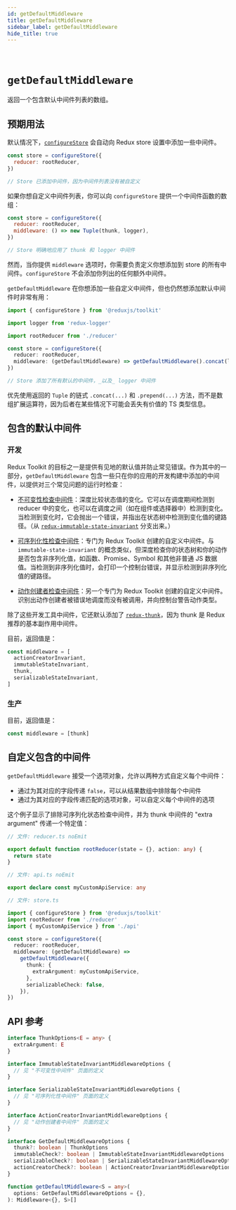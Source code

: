 ```yaml
---
id: getDefaultMiddleware
title: getDefaultMiddleware
sidebar_label: getDefaultMiddleware
hide_title: true
---
```


&nbsp;

# `getDefaultMiddleware`

返回一个包含默认中间件列表的数组。

## 预期用法

默认情况下，[`configureStore`](./configureStore.mdx) 会自动向 Redux store 设置中添加一些中间件。

```js
const store = configureStore({
  reducer: rootReducer,
})

// Store 已添加中间件，因为中间件列表没有被自定义
```

如果你想自定义中间件列表，你可以向 `configureStore` 提供一个中间件函数的数组：

```js
const store = configureStore({
  reducer: rootReducer,
  middleware: () => new Tuple(thunk, logger),
})

// Store 明确地应用了 thunk 和 logger 中间件
```

然而，当你提供 `middleware` 选项时，你需要负责定义你想添加到 store 的所有中间件。`configureStore` 不会添加你列出的任何额外中间件。

`getDefaultMiddleware` 在你想添加一些自定义中间件，但也仍然想添加默认中间件时非常有用：

```ts no-transpile
import { configureStore } from '@reduxjs/toolkit'

import logger from 'redux-logger'

import rootReducer from './reducer'

const store = configureStore({
  reducer: rootReducer,
  middleware: (getDefaultMiddleware) => getDefaultMiddleware().concat(logger),
})

// Store 添加了所有默认的中间件，_以及_ logger 中间件
```

优先使用返回的 `Tuple` 的链式 `.concat(...)` 和 `.prepend(...)` 方法，而不是数组扩展运算符，因为后者在某些情况下可能会丢失有价值的 TS 类型信息。

## 包含的默认中间件

### 开发

Redux Toolkit 的目标之一是提供有见地的默认值并防止常见错误。作为其中的一部分，`getDefaultMiddleware` 包含一些只在你的应用的开发构建中添加的中间件，以提供对三个常见问题的运行时检查：

- [不可变性检查中间件](./immutabilityMiddleware.mdx)：深度比较状态值的变化。它可以在调度期间检测到 reducer 中的变化，也可以在调度之间（如在组件或选择器中）检测到变化。当检测到变化时，它会抛出一个错误，并指出在状态树中检测到变化值的键路径。（从 [`redux-immutable-state-invariant`](https://github.com/leoasis/redux-immutable-state-invariant) 分支出来。）

- [可序列化性检查中间件](./serializabilityMiddleware.mdx)：专门为 Redux Toolkit 创建的自定义中间件。与 `immutable-state-invariant` 的概念类似，但深度检查你的状态树和你的动作是否包含非序列化值，如函数、Promise、Symbol 和其他非普通 JS 数据值。当检测到非序列化值时，会打印一个控制台错误，并显示检测到非序列化值的键路径。

- [动作创建者检查中间件](./actionCreatorMiddleware.mdx)：另一个专门为 Redux Toolkit 创建的自定义中间件。识别出动作创建者被错误地调度而没有被调用，并向控制台警告动作类型。

除了这些开发工具中间件，它还默认添加了 [`redux-thunk`](https://github.com/reduxjs/redux-thunk)，因为 thunk 是 Redux 推荐的基本副作用中间件。

目前，返回值是：

```js
const middleware = [
  actionCreatorInvariant,
  immutableStateInvariant,
  thunk,
  serializableStateInvariant,
]
```

### 生产

目前，返回值是：

```js
const middleware = [thunk]
```

## 自定义包含的中间件

`getDefaultMiddleware` 接受一个选项对象，允许以两种方式自定义每个中间件：

- 通过为其对应的字段传递 `false`，可以从结果数组中排除每个中间件
- 通过为其对应的字段传递匹配的选项对象，可以自定义每个中间件的选项

这个例子显示了排除可序列化状态检查中间件，并为 thunk 中间件的 "extra argument" 传递一个特定值：

```ts
// 文件: reducer.ts noEmit

export default function rootReducer(state = {}, action: any) {
  return state
}

// 文件: api.ts noEmit

export declare const myCustomApiService: any

// 文件: store.ts

import { configureStore } from '@reduxjs/toolkit'
import rootReducer from './reducer'
import { myCustomApiService } from './api'

const store = configureStore({
  reducer: rootReducer,
  middleware: (getDefaultMiddleware) =>
    getDefaultMiddleware({
      thunk: {
        extraArgument: myCustomApiService,
      },
      serializableCheck: false,
    }),
})
```

## API 参考

```ts no-transpile
interface ThunkOptions<E = any> {
  extraArgument: E
}

interface ImmutableStateInvariantMiddlewareOptions {
  // 见 "不可变性中间件" 页面的定义
}

interface SerializableStateInvariantMiddlewareOptions {
  // 见 "可序列化性中间件" 页面的定义
}

interface ActionCreatorInvariantMiddlewareOptions {
  // 见 "动作创建者中间件" 页面的定义
}

interface GetDefaultMiddlewareOptions {
  thunk?: boolean | ThunkOptions
  immutableCheck?: boolean | ImmutableStateInvariantMiddlewareOptions
  serializableCheck?: boolean | SerializableStateInvariantMiddlewareOptions
  actionCreatorCheck?: boolean | ActionCreatorInvariantMiddlewareOptions
}

function getDefaultMiddleware<S = any>(
  options: GetDefaultMiddlewareOptions = {},
): Middleware<{}, S>[]
```

